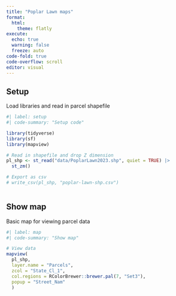 ```yaml
---
title: "Poplar Lawn maps"
format:
  html:
    theme: flatly
execute: 
  echo: true
  warning: false
  freeze: auto
code-fold: true
code-overflow: scroll
editor: visual
---
```


## Setup

Load libraries and read in parcel shapefile

```r
#| label: setup
#| code-summary: "Setup code"

library(tidyverse)
library(sf)
library(mapview)

# Read in shapefile and drop Z dimension
pl_shp <- st_read("data/PoplarLawn2023.shp", quiet = TRUE) |>
  st_zm()

# Export as csv
# write_csv(pl_shp, "poplar-lawn-shp.csv")
  
```

## Show map

Basic map for viewing parcel data

```r
#| label: map
#| code-summary: "Show map"

# View data
mapview(
  pl_shp,
  layer.name = "Parcels",
  zcol = "State_Cl_1",
  col.regions = RColorBrewer::brewer.pal(7, "Set3"),
  popup = "Street_Nam"
  )

```